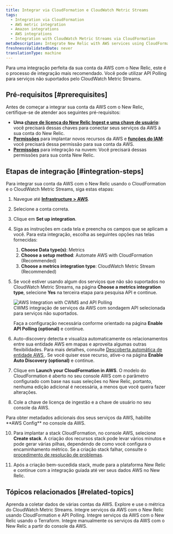 ```yaml
---
title: Integrar via CloudFormation e CloudWatch Metric Streams
tags:
  - Integration via CloudFormation
  - AWS metric integration
  - Amazon integrations
  - AWS integrations
  - Integration with CloudWatch Metric Streams via CloudFormation
metaDescription: Integrate New Relic with AWS services using CloudFormation templates to automate the setup of CloudWatch Metric Streams for metrics ingestion.
freshnessValidatedDate: never
translationType: machine
---
```


Para uma integração perfeita da sua conta da AWS com o New Relic, este é o processo de integração mais recomendado. Você pode utilizar API Polling para serviços não suportados pelo CloudWatch Metric Streams.

## Pré-requisitos [#prerequisites]

Antes de começar a integrar sua conta da AWS com o New Relic, certifique-se de atender aos seguintes pré-requisitos:

* **Uma [chave de licença do New Relic Ingest e uma chave de usuário](https://one.newrelic.com/api-keys)**: você precisará dessas chaves para conectar seus serviços da AWS à sua conta do New Relic.
* **[Permissões](https://docs.aws.amazon.com/ARG/latest/userguide/gettingstarted-prereqs-permissions.html)** para implantar novos recursos da AWS e **[funções do IAM](https://docs.aws.amazon.com/IAM/latest/UserGuide/id_roles.html)**: você precisará dessa permissão para sua conta da AWS.
* **[Permissões](/docs/accounts/accounts-billing/new-relic-one-user-management/user-permissions/#infrastructure)** para integração na nuvem: Você precisará dessas permissões para sua conta New Relic.

## Etapas de integração [#integration-steps]

Para integrar sua conta da AWS com o New Relic usando o CloudFormation e o CloudWatch Metric Streams, siga estas etapas:

1. Navegue até [<DNT>**Infrastructure &gt; AWS**</DNT>](https://one.newrelic.com/infra/infrastructure/cloud-aws).

2. Selecione a conta correta.

3. Clique em <DNT>**Set up integration**</DNT>.

4. Siga as instruções em cada tela e preencha os campos que se aplicam a você. Para esta integração, escolha as seguintes opções nas telas fornecidas:

   1. <DNT>**Choose Data type(s)**</DNT>: <DNT>Metrics</DNT>
   2. <DNT>**Choose a setup method**</DNT>: <DNT>Automate AWS with CloudFormation (Recommended)</DNT>
   3. <DNT>**Choose a metrics integration type**</DNT>: <DNT>CloudWatch Metric Stream (Recommended)</DNT>

5. Se você estiver usando algum dos serviços que não são suportados no CloudWatch Metric Streams, na página <DNT>**Choose a metrics integration type**</DNT>, selecione <DNT>**Yes**</DNT> na terceira etapa para pesquisa API e continue.

   <img title="AWS Integration with CWMS and API Polling" alt="AWS Integration with CWMS and API Polling" src="/images/aws-integration-cf-apipolling.webp" />

   <figcaption>
     CWMS integração de serviços da AWS com sondagem API selecionada para serviços não suportados.
   </figcaption>

   Faça a configuração necessária conforme orientado na página <DNT>**Enable API Polling (optional)**</DNT> e continue.

6. <DNT>Auto-discovery</DNT> detecta e visualiza automaticamente os relacionamentos entre sua entidade AWS em mapas e aproveita algumas outras flexibilidades. Para mais detalhes, consulte [Descoberta automática de entidade AWS ](/docs/infrastructure/amazon-integrations/connect/set-up-auto-discovery-of-aws-entities/). Se você quiser esse recurso, ative-o na página <DNT>**Enable Auto Discovery (optional)**</DNT> e continue.

7. Clique em <DNT>**Launch your CloudFormation in AWS**</DNT>. O modelo do CloudFormation é aberto no seu console AWS com o parâmetro configurado com base nas suas seleções no New Relic, portanto, nenhuma edição adicional é necessária, a menos que você queira fazer alterações.

8. Cole a chave de licença de ingestão e a chave de usuário no seu console da AWS.

<Callout variant="tip">
  Para obter metadados adicionais dos seus serviços da AWS, habilite <DNT>**AWS Config**</DNT> no console da AWS.
</Callout>

10. Para implantar a stack CloudFormation, no console AWS, selecione <DNT>**Create stack**</DNT>. A criação dos recursos stack pode levar vários minutos e pode gerar várias pilhas, dependendo de como você configura o encaminhamento métrico. Se a criação stack falhar, consulte o [procedimento de resolução de problemas](https://docs.newrelic.com/docs/logs/troubleshooting/aws-log-integration-issues/stack-creation-fails/).

11. Após a criação bem-sucedida stack, mude para a plataforma New Relic e continue com a integração guiada até ver seus dados AWS no New Relic.

## Tópicos relacionados [#related-topics]

<DocTiles>
  <DocTile title="Coletar dados de várias contas da AWS" path="/docs/infrastructure/amazon-integrations/manage-aws-data/aws-multi-account/">
    Aprenda a coletar dados de várias contas da AWS.
  </DocTile>

  <DocTile title="AWS integração métrica" path="/docs/infrastructure/amazon-integrations/manage-aws-data/aws-integrations-metrics/">
    Explore e use o métrica do CloudWatch Metric Streams.
  </DocTile>

  <DocTile title="Integração AWS via CloudFormation e API Polling" path="/docs/infrastructure/amazon-integrations/aws-integration-for-metrics/via-cloudformation-and-api-polling">
    Integre serviços da AWS com o New Relic usando CloudFormation e API Polling.
  </DocTile>

  <DocTile title="Integração AWS via Terraform" path="/docs/infrastructure/amazon-integrations/aws-integration-for-metrics/terraform">
    Integre serviços da AWS com o New Relic usando o Terraform.
  </DocTile>

  <DocTile title="Integração manual do console AWS" path="/docs/infrastructure/amazon-integrations/aws-integration-for-metrics/manual">
    Integre manualmente os serviços da AWS com o New Relic a partir do console da AWS.
  </DocTile>
</DocTiles>